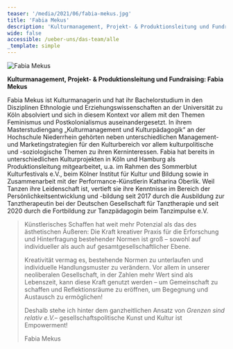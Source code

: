 ```yaml
---
teaser: '/media/2021/06/fabia-mekus.jpg'
title: 'Fabia Mekus'
description: 'Kulturmanagement, Projekt- & Produktionsleitung und Fundraising'
wide: false
accessible: /ueber-uns/das-team/alle
_template: simple
---
```


![Fabia Mekus](/media/2021/06/fabia-mekus.jpg 'Fabia Mekus')

**Kulturmanagement, Projekt- & Produktionsleitung und Fundraising: Fabia Mekus**

Fabia Mekus ist Kulturmanagerin und hat ihr Bachelorstudium in den Disziplinen Ethnologie und Erziehungswissenschaften an der Universität zu Köln absolviert und sich in diesem Kontext vor allem mit den Themen Feminismus und Postkolonialismus auseinandergesetzt. In ihrem Masterstudiengang „Kulturmanagement und Kulturpädagogik“ an der Hochschule Niederrhein gehörten neben unterschiedlichen Management- und Marketingstrategien für den Kulturbereich vor allem kulturpolitische und -soziologische Themen zu ihren Kerninteressen. Fabia hat bereits in unterschiedlichen Kulturprojekten in Köln und Hamburg als Produktionsleitung mitgearbeitet, u.a. im Rahmen des Sommerblut Kulturfestivals e.V., beim Kölner Institut für Kultur und Bildung sowie in Zusammenarbeit mit der Performance-Künstlerin Katharina Oberlik. Weil Tanzen ihre Leidenschaft ist, vertieft sie ihre Kenntnisse im Bereich der Persönlichkeitsentwicklung und -bildung seit 2017 durch die Ausbildung zur Tanztherapeutin bei der Deutschen Gesellschaft für Tanztherapie und seit 2020 durch die Fortbildung zur Tanzpädagogin beim Tanzimpulse e.V.

> Künstlerisches Schaffen hat weit mehr Potenzial als das des ästhetischen Äußeren: Die Kraft kreativer Praxis für die Erforschung und Hinterfragung bestehender Normen ist groß – sowohl auf individueller als auch auf gesamtgesellschaftlicher Ebene.
>
> Kreativität vermag es, bestehende Normen zu unterlaufen und individuelle Handlungsmuster zu verändern. Vor allem in unserer neoliberalen Gesellschaft, in der Zahlen mehr Wert sind als Lebenszeit, kann diese Kraft genutzt werden – um Gemeinschaft zu schaffen und Reflektionsräume zu eröffnen, um Begegnung und Austausch zu ermöglichen!
>
> Deshalb stehe ich hinter dem ganzheitlichen Ansatz von _Grenzen sind relativ e.V._– gesellschaftspolitische Kunst und Kultur ist Empowerment!
>
> Fabia Mekus
